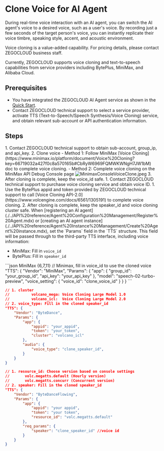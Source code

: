 # Clone Voice for AI Agent

During real-time voice interaction with an AI agent, you can switch the AI agent's voice to a desired voice, such as a user's voice. By recording just a few seconds of the target person's voice, you can instantly replicate their voice timbre, speaking style, accent, and acoustic environment.

Voice cloning is a value-added capability. For pricing details, please contact ZEGOCLOUD business staff.

<Note title="Note">Currently, ZEGOCLOUD supports voice cloning and text-to-speech capabilities from service providers including BytePlus, MiniMax, and Alibaba Cloud.</Note>

## Prerequisites

- You have integrated the ZEGOCLOUD AI Agent service as shown in the [Quick Start](./../Quick%20start.mdx).
- Contact ZEGOCLOUD technical support to select a service provider, activate TTS (Text-to-Speech/Speech Synthesis/Voice Cloning) service, and obtain relevant sub-account or API authentication information.

## Steps

<Steps>
<Step title="Clone voice according to service provider instructions">
<Tabs>
<Tab title="MiniMax">
1. Contact ZEGOCLOUD technical support to obtain sub-account, group_ip, and api_key.
2. Clone voice
    - Method 1: Follow MiniMax [Voice Cloning](https://www.minimax.io/platform/document/Voice%20Cloning?key=66719032a427f0c8a570165b#CbRyW6969FQMWKWNgH7JW1bM) doc to complete voice cloning.
    - Method 2: Complete voice cloning on the MiniMax API Debug Console page
        <Frame width="auto" height="auto" caption="">
          <img src="https://media-resource.spreading.io/docuo/workspace741/896bc39e2e65b82d5670b01b7c131c30/b36535b111.jpeg" alt="MinimaxConsoleVoiceClone.jpeg"/>
        </Frame>
3. After cloning is complete, keep the voice_id safe.
</Tab>
<Tab title="BytePlus">
1. Contact ZEGOCLOUD technical support to purchase voice cloning service and obtain voice ID.
1. Use the BytePlus appid and token provided by ZEGOCLOUD technical support to call [Voice Cloning API-2.0](https://www.volcengine.com/docs/6561/1305191) to complete voice cloning.
2. After cloning is complete, keep the speaker_id and voice cloning cluster safe.
</Tab>
</Tabs>
</Step>
<Step title="Use cloned voice in voice chats">
When [registering an AI agent](./../API%20reference/Agent%20Configuration%20Management/Register%20Agent.mdx) or [creating an AI agent instance](./../API%20reference/Agent%20Instance%20Management/Create%20Agent%20instance.mdx), set the `Params` field in the `TTS` structure. This field will be passed through to the third-party TTS interface, including voice information:

- MiniMax: Fill in `voice_id`
- BytePlus: Fill in `speaker_id`

<CodeGroup>
```json MiniMax {6,7,11}
// Minimax, fill in voice_id to use the cloned voice
"TTS": {
    "Vendor": "MiniMax",
    "Params": {
        "app": {
            "group_id": "your_group_id",
            "api_key":  "your_api_key"
        },
        "model": "speech-02-turbo-preview",
        "voice_setting": {
            "voice_id": "clone_voice_id"
        }
    }
}
```

```json title="BytePlus - Large Model Voice Synthesis" {9-11,14}
// 1. cluster
//          volcano_mega: Voice Cloning Large Model 1.0
//          volcano_icl:  Voice Cloning Large Model 2.0
// 2. voice_type: Fill in the cloned speaker_id
"TTS": {
    "Vendor": "ByteDance",
    "Params": {
        "app": {
            "appid": "your_appid",
            "token": "your_token",
            "cluster": "volcano_icl"
        },
        "audio": {
            "voice_type": "clone_speaker_id",
        }
    }
}
```
```json title="BytePlus -  Streaming Text-to-Speech" {9-11,14}
// 1. resource_id: Choose version based on console settings
//       volc.megatts.default (Hourly version)
//       volc.megatts.concurr (Concurrent version)
// 2. speaker: Fill in the cloned speaker_id
"TTS": {
    "Vendor": "ByteDanceFlowing",
    "Params": {
        "app": {
            "appid": "your appid",
            "token": "your token",
            "resource_id": "volc.megatts.default"
        },
        "req_params": {
            "speaker": "clone_speaker_id" //voice id
        }
    }
}
```
</CodeGroup>
</Step>
</Steps>